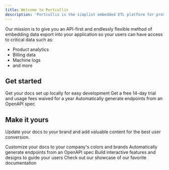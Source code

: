 ```yaml
---
title: Welcome to Portcullis
description: 'Portcullis is the simplist embedded ETL platform for providing your users with custom data exports'
---
```


Our mission is to give you an API-first and endlessly flexible method of embedding data export into your application so your users can have access to critical data such as:

- Product analytics
- Billing data
- Machine logs
- and more

## Get started

<CardGroup cols={2}>
  <Card
    title="Concepts"
    icon="lightbulb"
    href="/introduction/concepts"
  >
    Get your docs set up locally for easy development
  </Card>
  <Card
    title="Request an API key"
    icon="key"
    href="https://www.runportcullis.co/get-started"
  >
    Get a free 14-day trial and usage fees waived for a year
  </Card>
  <Card
    title="API Reference"
    icon="code"
    href="/api-reference/introduction#welcome"
  >
    Automatically generate endpoints from an OpenAPI spec
  </Card>
</CardGroup>

## Make it yours

Update your docs to your brand and add valuable content for the best user conversion.

<CardGroup cols={2}>
  <Card
    title="Customize Style"
    icon="palette"
    href="https://mintlify.com/docs/settings/global"
  >
    Customize your docs to your company's colors and brands
  </Card>
  <Card
    title="Reference APIs"
    icon="code"
    href="https://mintlify.com/docs/api-playground/openapi"
  >
    Automatically generate endpoints from an OpenAPI spec
  </Card>
  <Card
    title="Add Components"
    icon="screwdriver-wrench"
    href="https://mintlify.com/docs/components/accordion"
  >
    Build interactive features and designs to guide your users
  </Card>
  <Card
    title="Get Inspiration"
    icon="stars"
    href="https://mintlify.com/customers"
  >
    Check out our showcase of our favorite documentation
  </Card>
</CardGroup>

